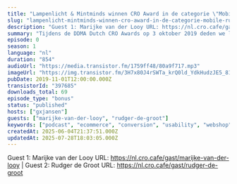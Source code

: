 ```yaml
---
title: "Lampenlicht & Mintminds winnen CRO Award in de categorie \"Mobile\" Rudger de Groot (Mintminds) en Marijke van der Looy (LampenLicht)"
slug: "lampenlicht-mintminds-winnen-cro-award-in-de-categorie-mobile-rudger-de-groot-mintminds-en-marijke-van-der-looy-lampenlicht"
description: "Guest 1: Marijke van der Looy URL: https://nl.cro.cafe/gast/marijke-van-der-looy | Guest 2: Rudger de Groot URL: https://nl.cro.cafe/gast/rudger-de-groot"
summary: "Tijdens de DDMA Dutch CRO Awards op 3 oktober 2019 deden we live verslag vanaf het event.\r\n\r\nIn deze clip praten we met Rudger de Groot van Mintminds en Marijke van der Looy van LampenLicht net nadat ze hun award hebben gewonnen."
episode: 0
season: 1
language: "nl"
duration: "854"
audioUrl: "https://media.transistor.fm/1759ff48/80a9f717.mp3"
imageUrl: "https://img.transistor.fm/3H7x80J4rSWTa_krQ0ld_YdkHudzJE5_81CqYfjgbr8/rs:fill:0:0:1/w:3000/h:3000/q:60/aHR0cHM6Ly9pbWct/dXBsb2FkLXByb2R1/Y3Rpb24udHJhbnNp/c3Rvci5mbS81YTMy/MjE0M2ZjZWQ3MTI3/YWQ5ZTU0ZmU5OTc4/ZmQyYi5qcGVn.webp"
pubDate: 2019-11-01T12:00:00.000Z
transistorId: "397685"
downloads_total: 69
episode_type: "bonus"
status: "published"
hosts: ["gxjansen"]
guests: ["marijke-van-der-looy", "rudger-de-groot"]
keywords: ["podcast", "ecommerce", "conversion", "usability", "webshop", "english"]
createdAt: 2025-06-04T21:37:51.000Z
updatedAt: 2025-07-28T18:03:05.000Z
---
```


Guest 1: Marijke van der Looy URL: https://nl.cro.cafe/gast/marijke-van-der-looy | Guest 2: Rudger de Groot URL: https://nl.cro.cafe/gast/rudger-de-groot
